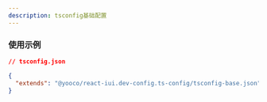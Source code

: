 ```yaml
---
description: tsconfig基础配置
---
```


### 使用示例

```json
// tsconfig.json

{
  "extends": "@yooco/react-iui.dev-config.ts-config/tsconfig-base.json"
}
```
